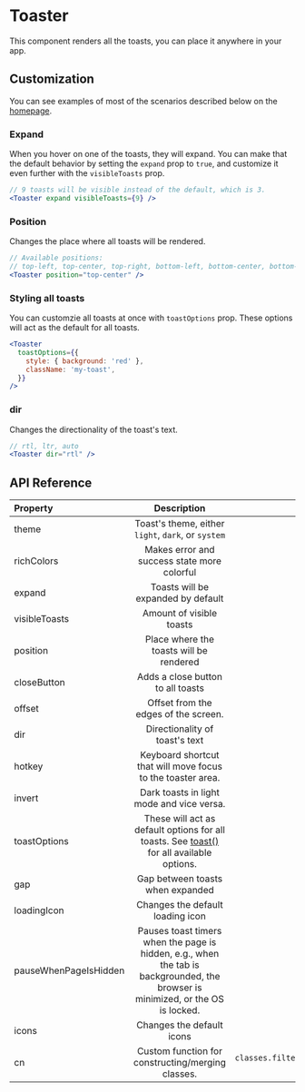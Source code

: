# Toaster

This component renders all the toasts, you can place it anywhere in your app.

## Customization

You can see examples of most of the scenarios described below on the [homepage](/).

### Expand

When you hover on one of the toasts, they will expand. You can make that the default behavior by setting the `expand` prop to `true`, and customize it even further with the `visibleToasts` prop.

```jsx
// 9 toasts will be visible instead of the default, which is 3.
<Toaster expand visibleToasts={9} />
```

### Position

Changes the place where all toasts will be rendered.

```jsx
// Available positions:
// top-left, top-center, top-right, bottom-left, bottom-center, bottom-right
<Toaster position="top-center" />
```

### Styling all toasts

You can customzie all toasts at once with `toastOptions` prop. These options will act as the default for all toasts.

```jsx
<Toaster
  toastOptions={{
    style: { background: 'red' },
    className: 'my-toast',
  }}
/>
```

### dir

Changes the directionality of the toast's text.

```jsx
// rtl, ltr, auto
<Toaster dir="rtl" />
```

## API Reference

| Property              |                                                           Description                                                           |                             Default |
| :-------------------- | :-----------------------------------------------------------------------------------------------------------------------------: | ----------------------------------: |
| theme                 |                                       Toast's theme, either `light`, `dark`, or `system`                                        |                             `light` |
| richColors            |                                           Makes error and success state more colorful                                           |                             `false` |
| expand                |                                               Toasts will be expanded by default                                                |                             `false` |
| visibleToasts         |                                                    Amount of visible toasts                                                     |                                 `3` |
| position              |                                             Place where the toasts will be rendered                                             |                      `bottom-right` |
| closeButton           |                                                Adds a close button to all toasts                                                |                             `false` |
| offset                |                                              Offset from the edges of the screen.                                               |                              `32px` |
| dir                   |                                                 Directionality of toast's text                                                  |                               `ltr` |
| hotkey                |                                   Keyboard shortcut that will move focus to the toaster area.                                   |                         `⌥/alt + T` |
| invert                |                                            Dark toasts in light mode and vice versa.                                            |                             `false` |
| toastOptions          |               These will act as default options for all toasts. See [toast()](/toast) for all available options.                |                              `4000` |
| gap                   |                                                Gap between toasts when expanded                                                 |                                `14` |
| loadingIcon           |                                                Changes the default loading icon                                                 |                                 `-` |
| pauseWhenPageIsHidden | Pauses toast timers when the page is hidden, e.g., when the tab is backgrounded, the browser is minimized, or the OS is locked. |                             `false` |
| icons                 |                                                    Changes the default icons                                                    |                                 `-` |
| cn                    |                                        Custom function for constructing/merging classes.                                        | `classes.filter(Boolean).join(' ')` |
